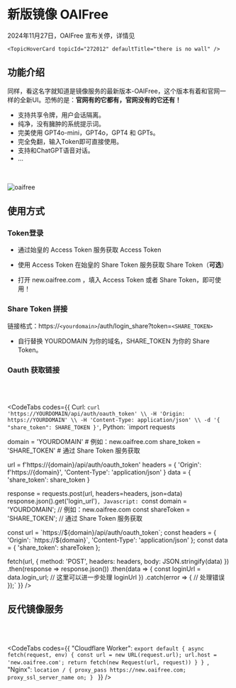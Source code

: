 <br></br>


# 新版镜像 OAIFree

<Callout type="error">
    2024年11月27日，OAIFree 宣布关停，详情见 
    
    <TopicHoverCard topicId="272012" defaultTitle="there is no wall" />
</Callout>

## 功能介绍

同样，看这名字就知道是镜像服务的最新版本-OAIFree，这个版本有着和官网一样的全新UI。恐怖的是：**官网有的它都有，官网没有的它还有！**

- 支持共享令牌，用户会话隔离。
- 纯净，没有臃肿的系统提示词。
- 完美使用 GPT4o-mini，GPT4o，GPT4 和 GPTs。
- 完全免翻，输入Token即可直接使用。
- 支持和ChatGPT语音对话。
- ...

<br></br>
<Image src="/oaifree.png" width={1206} height={708} alt="oaifree"/>

## 使用方式

### Token登录

 - 通过始皇的<Link href="https://token.oaifree.com/auth" target="_blank" className="text-blue-500"> Access Token </Link>服务获取 Access Token

 - 使用 Access Token 在始皇的<Link href="https://chat.oaifree.com/token" target="_blank" className="text-blue-500"> Share Token </Link>服务获取 Share Token（**可选**）

 - 打开<Link href="https://new.oaifree.com" target="_blank" className="text-blue-500"> new.oaifree.com </Link>，填入 Access Token 或者 Share Token，即可使用！

### Share Token 拼接

链接格式：https://`<yourdomain>`/auth/login_share?token=`<SHARE_TOKEN>`

 - 自行替换 YOURDOMAIN 为你的域名，SHARE_TOKEN 为你的 Share Token。

### Oauth 获取链接

<br></br>

<CodeTabs
  codes={{
    Curl: `curl 'https://YOURDOMAIN/api/auth/oauth_token' \\
    -H 'Origin: https://YOURDOMAIN' \\
    -H 'Content-Type: application/json' \\
    -d '{
        "share_token": SHARE_TOKEN
    }'`,
    Python: `import requests

domain = 'YOURDOMAIN' # 例如：new.oaifree.com
share_token = 'SHARE_TOKEN' # 通过 Share Token 服务获取

url = f'https://{domain}/api/auth/oauth_token'
headers = {
    'Origin': f'https://{domain}',
    'Content-Type': 'application/json'
}
data = {
    'share_token': share_token
}

response = requests.post(url, headers=headers, json=data)
response.json().get('login_url')`,
    Javascript: `const domain = 'YOURDOMAIN'; // 例如：new.oaifree.com
const shareToken = 'SHARE_TOKEN'; // 通过 Share Token 服务获取

const url = \`https://\${domain}/api/auth/oauth_token\`;
const headers = {
    'Origin': \`https://\${domain}\`,
    'Content-Type': 'application/json'
};
const data = {
    'share_token': shareToken
};

fetch(url, {
    method: 'POST',
    headers: headers,
    body: JSON.stringify(data)
})
.then(response => response.json())
.then(data => {
    const loginUrl = data.login_url;
    // 这里可以进一步处理 loginUrl
})
.catch(error => {
    // 处理错误
});`
  }}
/>

## 反代镜像服务

<br></br>

<CodeTabs
  codes={{
    "Cloudflare Worker": `export default {
    async fetch(request, env) {
    const url = new URL(request.url);
    url.host = 'new.oaifree.com';
    return fetch(new Request(url, request))
  }
}
`,
    "Nginx": `location / {
    proxy_pass https://new.oaifree.com;
    proxy_ssl_server_name on;
}
`
  }}
/>


